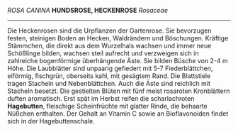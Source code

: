 {{rfd}}

''ROSA CANINA''
'''HUNDSROSE, HECKENROSE'''
''Rosaceae''

----
Die Heckenrosen sind die Urpflanzen der Gartenrose. Sie bevorzugen festen, steinigen Boden an Hecken, Waldrändern und Böschungen. Kräftige Stämmchen, die direkt aus dem Wurzelhals wachsen und immer neue Schößlinge bilden, wachsen steil aufrecht und verzweigen sich in zahlreiche bogenförmige überhängende Äste. Sie bilden Büsche von 2-4 m Höhe. Die Laubblätter sind unpaarig gefiedert mit 5-7 Fiederblättchen, eiförmig, fischgrün, oberseits kahl, mit gesägtem Rand. Die Blattstiele tragen Stacheln und Nebenblättchen. Auch die Äste sind reichlich mit Stacheln besetzt. Die gestielten Blüten mit fünf meist rosaroten Kronblättern duften aromatisch. Erst spät im Herbst reifen die scharlachroten '''Hagebutten''', fleischige Scheinfrüchte mit glatter Rinde, die behaarte Nüßchen enthalten. Der Gehalt an Vitamin C sowie an Bioflavonoiden findet sich in der Hagebuttenschale.